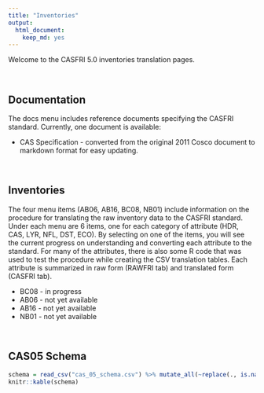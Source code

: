 ```yaml
---
title: "Inventories"
output:
  html_document:
    keep_md: yes
---
```


Welcome to the CASFRI 5.0 inventories translation pages.

<br>

## Documentation

The docs menu includes reference documents specifying the CASFRI standard. Currently, one document is available:

  * CAS Specification - converted from the original 2011 Cosco document to markdown format for easy updating.

<br>

## Inventories

The four menu items (AB06, AB16, BC08, NB01) include information on the procedure for translating the raw inventory data to the CASFRI standard. Under each menu are 6 items, one for each category of attribute (HDR, CAS, LYR, NFL, DST, ECO). By selecting on one of the items, you will see the current progress on understanding and converting each attribute to the standard. For many of the attributes, there is also some R code that was used to test the procedure while creating the CSV translation tables. Each attribute is summarized in raw form (RAWFRI tab) and translated form (CASFRI tab).

  * BC08 - in progress
  * AB06 - not yet available
  * AB16 - not yet available
  * NB01 - not yet available

<br>

## CAS05 Schema

```r
schema = read_csv("cas_05_schema.csv") %>% mutate_all(~replace(., is.na(.), ""))
knitr::kable(schema)
```